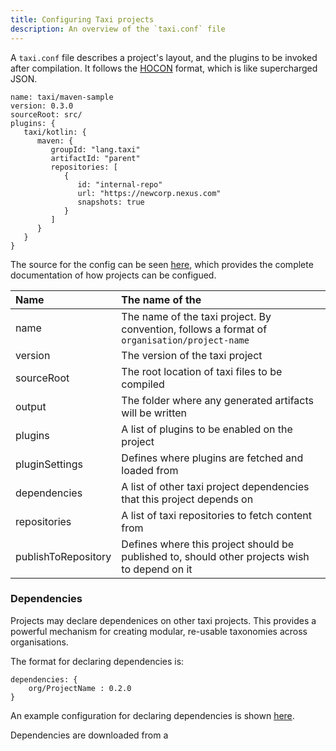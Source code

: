 ```yaml
---
title: Configuring Taxi projects
description: An overview of the `taxi.conf` file
---
```



A `taxi.conf` file describes a project's layout, and the plugins to be invoked after compilation.  It follows the [HOCON](https://github.com/lightbend/config/blob/master/HOCON.md#hocon-human-optimized-config-object-notation) format, which is like supercharged JSON.

```text
name: taxi/maven-sample
version: 0.3.0
sourceRoot: src/
plugins: {
   taxi/kotlin: {
      maven: {
         groupId: "lang.taxi"
         artifactId: "parent"
         repositories: [
            {
               id: "internal-repo"
               url: "https://newcorp.nexus.com"
               snapshots: true
            }
         ]
      }
   }
}

```

The source for the config can be seen [here](https://gitlab.com/taxi-lang/taxi-lang/-/blob/develop/core-types/src/main/java/lang/taxi/packages/TaxiPackageProject.kt), which provides the complete documentation of how projects can be configued.

| Name | The name of the  |
| :--- | :--- |
| name | The name of the taxi project.  By convention, follows a format of `organisation/project-name` |
| version | The version of the taxi project |
| sourceRoot | The root location of taxi files to be compiled |
| output | The folder where any generated artifacts will be written |
| plugins | A list of <Link to="../../plugins/README">plugins</Link> to be enabled on the project |
| pluginSettings | Defines where plugins are fetched and loaded from |
| dependencies | A list of other taxi project dependencies that this project depends on |
| repositories | A list of taxi repositories to fetch content from |
| publishToRepository | Defines where this project should be published to, should other projects wish to depend on it |

### Dependencies

Projects may declare dependenices on other taxi projects.  This provides a powerful mechanism for creating modular, re-usable taxonomies across organisations.

The format for declaring dependencies is:

```text
dependencies: {
    org/ProjectName : 0.2.0
}
```

An example configuration for declaring dependencies is shown [here](https://gitlab.com/taxi-lang/taxi-lang/-/blob/develop/package-importer/src/test/resources/testRepo/taxi/lang.taxi.Dummy/0.2.0/taxi.conf).

Dependencies are downloaded from a 
